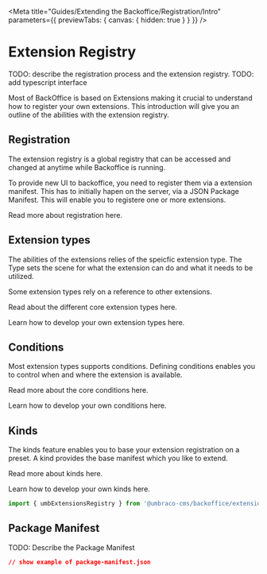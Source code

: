 
<Meta
	title="Guides/Extending the Backoffice/Registration/Intro"
	parameters={{ previewTabs: { canvas: { hidden: true } } }}
/>

# Extension Registry

TODO: describe the registration process and the extension registry.
TODO: add typescript interface

Most of BackOffice is based on Extensions making it crucial to understand how to register your own extensions.
This introduction will give you an outline of the abilities with the extension registry.

## Registration

The extension registry is a global registry that can be accessed and changed at anytime while Backoffice is running.

To provide new UI to backoffice, you need to register them via a extension manifest.
This has to initially hapen on the server, via a JSON Package Manifest.
This will enable you to registere one or more extensions.

Read more about registration here.

## Extension types

The abilities of the extensions relies of the speicfic extension type.
The Type sets the scene for what the extension can do and what it needs to be utilized.

Some extension types rely on a reference to other extensions.

Read about the different core extension types here.

Learn how to develop your own extension types here.

## Conditions

Most extension types supports conditions.
Defining conditions enables you to control when and where the extension is available.

Read more about the core conditions here.

Learn how to develop your own conditions here.

## Kinds

The kinds feature enables you to base your extension registration on a preset.
A kind provides the base manifest which you like to extend.

Read more about kinds here.

Learn how to develop your own kinds here.

```ts
import { umbExtensionsRegistry } from '@umbraco-cms/backoffice/extension-registry';
```

## Package Manifest

TODO: Describe the Package Manifest

```json
// show example of package-manifest.json
```
